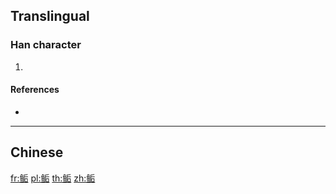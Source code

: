 {{character info/new}}
{{also|鮜}}
==Translingual==

===Han character===
{{Han char|rn=195|rad=鱼|as=06|sn=14|four=|canj=NMHMR}}

# {{defn|Han|sort=鱼06}}

====References====
* {{Han ref|kx=1480.511|hdz=74687.091|uh=9C98|ud=40088}}

----

==Chinese==
{{zh-see|鮜}}

[[fr:鲘]]
[[pl:鲘]]
[[th:鲘]]
[[zh:鲘]]